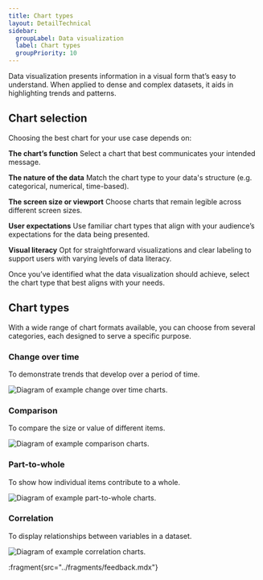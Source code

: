 ```yaml
---
title: Chart types
layout: DetailTechnical
sidebar:
  groupLabel: Data visualization
  label: Chart types
  groupPriority: 10
---
```


Data visualization presents information in a visual form that’s easy to understand. When applied to dense and complex datasets, it aids in highlighting trends and patterns.

## Chart selection

Choosing the best chart for your use case depends on:

**The chart’s function**
Select a chart that best communicates your intended message.

**The nature of the data**
Match the chart type to your data's structure (e.g. categorical, numerical, time-based).

**The screen size or viewport**
Choose charts that remain legible across different screen sizes.

**User expectations**
Use familiar chart types that align with your audience’s expectations for the data being presented.

**Visual literacy**
Opt for straightforward visualizations and clear labeling to support users with varying levels of data literacy.

Once you’ve identified what the data visualization should achieve, select the chart type that best aligns with your needs.

## Chart types

With a wide range of chart formats available, you can choose from several categories, each designed to serve a specific purpose.

### Change over time

To demonstrate trends that develop over a period of time.

<Image
  src="/img/foundations/dataviz-change-over-time.png"
  alt="Diagram of example change over time charts."
/>

### Comparison

To compare the size or value of different items.

<Image
  src="/img/foundations/dataviz-comparison.png"
  alt="Diagram of example comparison charts."
/>

### Part-to-whole

To show how individual items contribute to a whole.

<Image
  src="/img/foundations/dataviz-part-to-whole.png"
  alt="Diagram of example part-to-whole charts."
/>

### Correlation

To display relationships between variables in a dataset.

<Image
  src="/img/foundations/dataviz-correlation.png"
  alt="Diagram of example correlation charts."
/>

:fragment{src="../fragments/feedback.mdx"}
